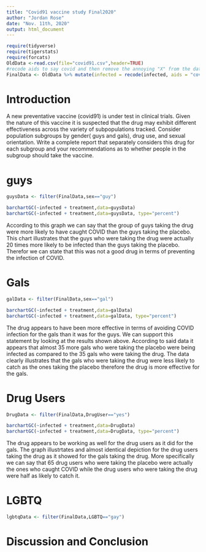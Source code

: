 ```yaml
---
title: "Covid91 vaccine study Final2020"
author: "Jordan Rose"
date: "Nov. 11th, 2020"
output: html_document
---
```


```r
require(tidyverse)
require(tigerstats)
require(forcats)
OldData <-read.csv(file="covid91.csv",header=TRUE)
#recode aids to say covid and then remove the annoying "X" from the dataframe
FinalData <- OldData %>% mutate(infected = recode(infected, aids = "covid", none = "OK" )) %>% select(-one_of("X"))
```

# Introduction

<!--In this section you explain what you are trying to show.  Where did the data come from?  What is the research or other question you are trying to answer?.  If you skimp in this section expect to be marked down in your grade. Paint a picture of the project a couple of paragraphs is expected!-->

A new  preventative vaccine (covid91) is under test in clinical trials. Given the nature of this vaccine it is suspected that the drug may exhibit different effectiveness across the variety of subpopulations tracked. Consider population subgroups by gender( guys and gals), drug use, and sexual orientation. Write a complete report that separately considers this drug for each subgroup and your recommendations as to whether people in the subgroup should take the vaccine.

# guys
```r
guysData <- filter(FinalData,sex=="guy")
```
```r
barchartGC(~infected + treatment,data=guysData)
barchartGC(~infected + treatment,data=guysData, type="percent")

```

According to this graph we can say that the group of guys taking the drug were more likely to have caught COVID than the guys taking the placebo. This chart illustrates that the guys who were taking the drug were actually 20 times more likely to be infected than the guys taking the placebo. Therefor we can state that this was not a good drug in terms of preventing the infection of COVID.

<!--Decide on your methods:  use "variable analysis" or other appropriate descriptors.  Make sure to choose at least one graphical method and at least one numerical method. Discuss what data manipulations may be needed for example subsetting or other binning procedures and what sort of graphical displays and inferential tools will be used!-->

# Gals
```r
galData <- filter(FinalData,sex=="gal")
```
```r
barchartGC(~infected + treatment,data=galData)
barchartGC(~infected + treatment,data=galData, type="percent")

```

The drug appears to have been more effective in terms of avoiding COVID infection for the gals than it was for the guys. We can support this statement by looking at the results shown above. According to said data it appears that almost 35 more gals who were taking the placebo were being infected as compared to the 35 gals who were taking the drug. The data clearly illustrates that the gals who were taking the drug were less likely to catch  as the ones taking the placebo therefore the drug is more effective for the gals. 

<!--Divide this section into two sub-sections:  One for your descriptive  results and one for your inferential results.!-->

# Drug Users
```r
DrugData <- filter(FinalData,DrugUser=="yes")
```
```r
barchartGC(~infected + treatment,data=DrugData)
barchartGC(~infected + treatment,data=DrugData, type="percent")

```

The drug appears to be working as well for the drug users as it did for the gals. The graph illustrtates and almost identical depiction for the drug users taking the drug as it showed for the gals taking the drug. More specifically we can say that 65 drug users who were taking the placebo were actually the ones who caught COVID while the drug users who were taking the drug were half as likely to catch it. 

# LGBTQ
```r
lgbtqData <- filter(FinalData,LGBTQ=="gay")
```

# Discussion and Conclusion

<!--Discussion and conclusion here.  If you found a relationship be sure to consider whether the relationship occurs because one of the variavbles causes the other, or whether they perhasps are related for some other reason.  Watch the chapter 6 videos from the GeorgeTown videos collection.!-->
